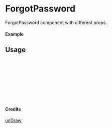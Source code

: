 
<Meta of={ForgotPassword} title="unDraw/ForgotPassword" />

# ForgotPassword

ForgotPassword component with different props.

#### Example

<Canvas of={ForgotPassword.Primary} />

## Usage

```ts
import { ForgotPassword } from "yadl-ui";

const Example = () => {
  return (
      <ForgotPassword />
  );
};

export default Example;
```

#### Credits
[unDraw](https://undraw.co/illustrations)
